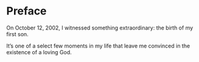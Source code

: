# Preface {.unnumbered}

On October 12, 2002, I witnessed something extraordinary: the birth of my first son.

It's one of a select few moments in my life that leave me convinced in the existence of a loving God.
